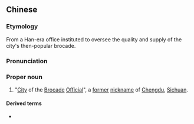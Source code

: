 {{also|锦官城}}
==Chinese==
{{zh-forms|s=锦官城|type=21|{{nowrap|[[brocade]] [[officer]]}}|{{nowrap|([[walled]]) [[city]]}}}}
===Etymology===
From a Han-era office instituted to oversee the quality and supply of the city's then-popular brocade.

===Pronunciation===
{{zh-pron
|m=Jǐnguānchéng
|cat=pn
}}

===Proper noun===
{{zh-proper noun}}

# {{lb|zh|informal|_|or|_|literary|_|geography|obsolete}} "[[city|City]] of the [[brocade|Brocade]] [[official|Official]]", a [[former]] [[nickname]] of [[Chengdu]], [[Sichuan]].

====Derived terms====
* {{zh-l|錦城}}